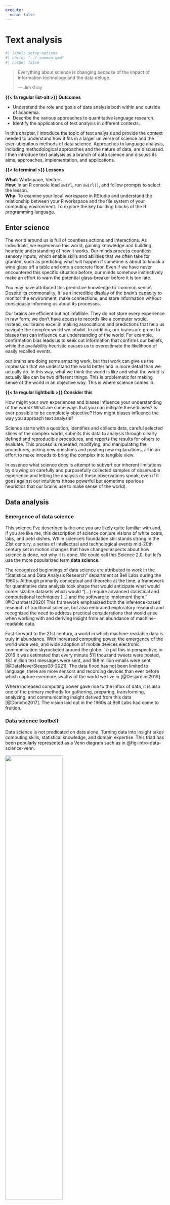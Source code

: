 ```yaml
---
execute:
  echo: false
---
```


# Text analysis {#sec-text-chapter}

```r
#| label: setup-options
#| child: "../_common.qmd"
#| cache: false
```

> Everything about science is changing because of the impact of information technology and the data deluge.
>
> --- Jim Gray

::: {.callout}
**{{< fa regular list-alt >}} Outcomes**

- Understand the role and goals of data analysis both within and outside of academia.
- Describe the various approaches to quantitative language research.
- Identify the applications of text analysis in different contexts.
:::

In this chapter, I introduce the topic of text analysis and provide the context needed to understand how it fits in a larger universe of science and the ever-ubiquitous methods of data science. Approaches to language analysis, including methodological approaches and the nature of data, are discussed. I then introduce text analysis as a branch of data science and discuss its aims, approaches, implementation, and applications.

::: {.callout}
**{{< fa terminal >}} Lessons**

**What**: Workspace, Vectors\
**How**: In an R console  load `swirl`, run `swirl()`, and follow prompts to select the lesson.\
**Why**: To examine your local workspace in RStudio and understand the relationship between your R workspace and the file system of your computing environment. To explore the key building blocks of the R programming language.
:::

## Enter science {#sec-enter-science}

The world around us is full of countless actions and interactions. As individuals, we experience this world, gaining knowledge and building heuristic understanding of how it works. Our minds process countless sensory inputs, which enable skills and abilities that we often take for granted, such as predicting what will happen if someone is about to knock a wine glass off a table and onto a concrete floor. Even if we have never encountered this specific situation before, our minds somehow instinctively make an effort to warn the potential glass-breaker before it is too late.

You may have attributed this predictive knowledge to 'common sense'. Despite its commonality, it is an incredible display of the brain's capacity to monitor the environment, make connections, and store information without consciously informing us about its processes.

Our brains are efficient but not infallible. They do not store every experience in raw form; we don't have access to records like a computer would. Instead, our brains excel in making associations and predictions that help us navigate the complex world we inhabit. In addition, our brains are prone to biases that can influence our understanding of the world. For example, confirmation bias leads us to seek out information that confirms our beliefs, while the availability heuristic causes us to overestimate the likelihood of easily recalled events.

our brains are doing some amazing work, but that work can give us the impression that we understand the world better and in more detail than we actually do. In this way, what we think the world is like and what the world is actually like can be two different things. This is problematic for making sense of the world in an objective way. This is where science comes in.

::: {.callout .halfsize}
**{{< fa regular lightbulb >}} Consider this**

How might your own experiences and biases influence your understanding of the world? What are some ways that you can mitigate these biases? Is ever possible to be completely objective? How might biases influence the way you approach text analysis?

:::

Science starts with a question, identifies and collects data, careful selected slices of the complex world, submits this data to analysis through clearly defined and reproducible procedures, and reports the results for others to evaluate. This process is repeated, modifying, and manipulating the procedures, asking new questions and positing new explanations, all in an effort to make inroads to bring the complex into tangible view.

In essence what science does is attempt to subvert our inherent limitations by drawing on carefully and purposefully collected samples of observable experience and letting the analysis of these observations speak, even if it goes against our intuitions (those powerful but sometime spurious heuristics that our brains use to make sense of the world).

## Data analysis

### Emergence of data science

This science I've described is the one you are likely quite familiar with and, if you are like me, this description of science conjure visions of white coats, labs, and petri dishes. While science's foundation still stands strong in the 21st century, a series of intellectual and technological events mid-20th century set in motion changes that have changed aspects about how science is done, not why it is done. We could call this Science 2.0, but let's use the more popularized term \index{data science}**data science**.

The recognized beginnings of data science are attributed to work in the "Statistics and Data Analysis Research" department at Bell Labs during the 1960s. Although primarily conceptual and theoretic at the time, a framework for quantitative data analysis took shape that would anticipate what would come: sizable datasets which would "\[...\] require advanced statistical and computational techniques \[...\] and the software to implement them." [@Chambers2020] This framework emphasized both the inference-based research of traditional science, but also embraced exploratory research and recognized the need to address practical considerations that would arise when working with and deriving insight from an abundance of machine-readable data.

Fast-forward to the 21st century, a world in which machine-readable data is truly in abundance. With increased computing power, the emergence of the world wide web, and wide adoption of mobile devices electronic communication skyrocketed around the globe. To put this in perspective, in 2019 it was estimated that every minute 511 thousand tweets were posted, 18.1 million text messages were sent, and 188 million emails were sent [@DataNeverSleeps08-2021]. The data flood has not been limited to language, there are more sensors and recording devices than ever before which capture evermore swaths of the world we live in [@Desjardins2019].

Where increased computing power gave rise to the influx of data, it is also one of the primary methods for gathering, preparing, transforming, analyzing, and communicating insight derived from this data [@Donoho2017]. The vision laid out in the 1960s at Bell Labs had come to fruition.

### Data science toolbelt

Data science is not predicated on data alone. Turning data into insight takes computing skills, statistical knowledge, and domain expertise. This triad has been popularly represented as a Venn diagram such as in @fig-intro-data-science-venn.

::: {#fig-intro-data-science-venn fig-pos='t'}

[![](figures/ta-ds-venn.drawio.png){width=60%}]{fig-alt="A Venn diagram with three overlapping circles. The left circle is labeled 'Computing' and the right circle is labeled 'Statistics'. The bottom circle is labeled 'Domain'. The intersection of all three circles is labeled 'Data Science'."}

Data Science Venn Diagram adapted from @Conway2010.

:::

The \index{computing skills}**computing skills** component of data science is the ability to write code to perform the data analysis process. This is the primary approach for working with data at scale. The \index{statistical knowledge}**statistical knowledge** component of data science is the ability to apply statistical methods to data to derive insight by bringing patterns and relationships in the data into view. \index{Domain expertise}**Domain expertise** provides researchers insight at key junctures in the development of a research project and aid researchers in evaluating results.

This triad of skills in combination with reproducible research practices is the foundational toolbelt of data science [@Hicks2019]. **Reproducible research**\index{reproducible research} entails the use of computational tools to automate the process of data analysis. This automation is achieved by writing code that can be executed to replicate the data analysis. This code can then be shared through code sharing repositories, where it can be viewed, downloaded, and executed by others. This adds transparency to the process and allows others to build on previous work enhacing scientific progress along the way [@Baker2016].

### Quant everywhere

Equipped with the data science toolbelt, the interest in deriving insight from data is now almost ubiquitous. The science of data has now reached deep into all aspects of life where making sense of the world is sought. Predicting whether a loan applicant will get a loan [@Bao2019], whether a lump is cancerous [@Saxena2020], what films to recommend based on your previous viewing history [@Gomez-Uribe2015], what players a sports team should sign [@Lewis2004], now all incorporate a common set of data analysis tools.

The data science toolbelt also underlies well-known public-facing language applications. From the language-capable chat applications, plagiarism detection software, machine translation algorithms, and search engines, tangible results of quantitative approaches to language are becoming standard fixtures in our lives.

The spread of quantitative data analysis too has taken root in academia. Even in areas that on first blush don't appear readily approachable in a quantitative manner, such as fields in the social sciences and humanities, data science is making important and sometimes disciplinary changes to the way that academic research is conducted.

This textbook focuses in on a domain that cuts across many of these fields; namely language. At this point let's turn to quantitative approaches to language analysis as we work closer to contextualizing text analysis in the field of linguistics.

## Language analysis

### Qualities and quantities

Language is a defining characteristic of our species. Since antiquity, language has attracted interest across disciplines and schools of thought. In the early 20th century, the development of the rigorous approach to study of language as a field in its own right took root [@Campbell2001], yet a plurality of theoretical views and methodological approaches remained. Contemporary linguistics bares this complex history and even today, it is far from theoretically and methodologically unified discipline.

Either based on the tenets of theoretical frameworks and/ or the objects of study of particular fields, methodological approaches to language research vary. On the one hand, some language research commonly applies qualitative assessment of language structure and/ or use. **Qualitative approaches** describe and account for characteristics, or "qualities", that can be observed, but not measured (*e.g.* introspective methods, ethnographic methods, *etc.*)

On the other hand, other language research programs employ quantitative research methods either out of necessity given the object of study (phonetics, psycholinguistics, *etc.*) or based on theoretical principles (Cognitive Linguistics, Connectionism, *etc.*). **Quantitative approaches** involve "quantities" of properties that can be observed and measured (*e.g.* frequency of use, reaction time, *etc.*).

::: {.callout .halfsize
}
**{{< fa regular file-alt >}} Case study**

@Manning2003 discusses the use of probabilistic models in syntax to account for the variability in language usage and the presence of both hard and soft constraints in grammar. The paper touches on the statistical methods in text analysis, the importance of distinguishing between external and internal language, and the limitations of Generative Grammar. Overall, the paper suggests that usage-based and formal syntax can learn from each other to better understand language variation and change.
:::

These latter research areas and theoretical paradigms employ methods that share much of the common data analysis toolbox described in the previous section. In effect, this establishes a common methodological language between other language-based research fields but also with research outside of linguistics.

### The nature of data

In quantitative language analysis, there is a key methodological distinction between experimental and observational data, which affects both procedure and interpretation of research.

**Experimental approaches** start with a intentionally designed hypothesis and lay out a research methodology with appropriate instruments and a plan to collect data that shows promise for shedding light on the likelihood of the hypothesis. Experimental approaches are conducted under controlled contexts, usually a lab environment, in which participants are recruited to perform a language related task with stimuli that have been carefully curated by researchers to elicit some aspect of language behavior of interest. Experimental approaches to language research are heavily influenced by procedures adapted from psychology.

**Observational approaches** are a bit more of a mixed bag in terms of the rationale for the study; they may either start with a testable hypothesis or in other cases may start with a more open-ended research question to explore. But a more fundamental distinction between the two approaches is drawn in the amount of control the researcher exerts on the contexts and conditions in which the language behavior data to be collected is produced. Observational approaches seek out records of language behavior that is produced by language speakers for communicative purposes in natural(-istic) contexts. This may take place in labs (language development, language disorders, *etc.*), but more often than not, language is collected from sources where speakers are performing language as part of their daily lives --whether that be posting on social media, speaking on the telephone, making political speeches, writing class essays, reporting the latest news for a newspaper, or crafting the next novel destined to be a New York Times best-seller.

The data acquired from either of these approaches have their trade-offs. The directness and level of control of experimental approaches has the benefit of allowing researchers to precisely track how particular experimental conditions effect language behavior. As these conditions are an explicit part of the design, the resulting language behavior can be more precisely attributed to the experimental manipulation.

The primary shortcoming of experimental approaches is that there is a level of artificialness to this directness and control. Whether it is the language materials used in the task, the task itself, or the fact that the procedure takes place under supervision the language behavior elicited can diverge quite significantly from language behavior performed in natural communicative settings.

Observational approaches show complementary strengths and shortcomings. Whereas experimental approaches may diverge from natural language use, observational approaches strive to identify and collected language behavior data in natural, uncontrolled, and unmonitored contexts. This has the benefit of providing a more ecologically valid representation of language behavior.

However, the contexts in which natural language communication take place are complex relative to experimental contexts. Language collected from natural contexts are nested within the complex workings of a complex world and as such inevitably include a host of factors and conditions which can prove challenging to disentangle from the language phenomenon of interest but must be addressed in order to draw reliable associations and conclusions.

::: {#fig-data-collection-methods}

[![](figures/ta-data-collection-methods.drawio.png)]{fig-alt="A diagram showing the relationship between experimental and observational data collection methods. The diagram shows that experimental data collection methods are characterized by high control and low ecological validity, while observational data collection methods are characterized by low control and high ecological validity."}

Trade-offs between experimental and observational data collection methods
:::

The upshot, then, is two-fold: (1) data collection methods matter for research design and interpretation and (2) there is no single best approach to data collection, each have their strengths and shortcomings.

Ideally, a robust science of language will include insight from both experimental and observational approaches [@Gilquin2009]. And evermore there is greater appreciation for the complementary nature of experimental and observational approaches and a growing body of research which highlights this recognition.

## Text analysis

In a nutshell, **text analysis**\index{Text analysis} is the process of leveraging the data science toolbelt to derive insight from textual data collected through observational methods. In the next subsections, I will unpack this definition and discuss the primary components that make up text analysis including research appoaches and technical implementation, as well as practical applications.

### Aims

Text analysis is a multifacited research methodology. It can be used use facilitate the qualitative exploration of smaller, human-digestable textual information, but is more often employed quantitatively to bring to the surface patterns and relationships in large samples of textual data that would be otherwise difficult, if not impossible, to identify manually.

The aims of text analysis are as varied as the research questions that can be asked of language data. Some research questions are data-driven, where the researcher is interested in exploring and uncovering patterns and relationships in the data. Other research questions are theory-driven, where the researcher is interested in testing a hypothesis or evaluating a theory. In either case, the researcher is interested in gaining insight from the data.

The relationship(s) of interest in text analysis may be language internal, where the researcher is interested in the patterns and relationships between linguistic features or language external, where the researcher is interested in the patterns and relationships between linguistic features and some external variable.

### Implementation

Text analysis is branch of data science. As such, it takes advantage of the data science toolbelt to derive insight from data. It is important to note, that while all of the components of the data science toolbelt are present in text analysis, the relative importance of each varies with the stage research. Computing skills being the most important at the data and information stages, statistical knowledge being the most important to derive knowledge, and domain knowledge leading the way towards insight.

Text is a rather raw form of data. It is more often that not unstructured, meaning that it is not organized in a way that such that it can be easily analyzed. The collection, organization, and transformation of text data is a key component of text analysis and computers are well-suited for this task, as we will see in @sec-data-chapter and Part III "Preparation".

Once text is transformed to a dataset that can be analyzed, we lean on statistical methods to gain perspective on the relationship(s) of interest. By and large, these methods are the same as those used in other areas of data science. We will provide an overview of these methods in @sec-analysis-chapter and do a deeper dive in Part IV "Analysis".

With the results of the analysis in hand, the researcher must interpret the results and evaluate their significance in disciplinary context. This is where domain knowledge comes to the fore. The researcher must be able to interpret the results in light of the research question and the context in which the data was collected and communicate the value of the results to the broader community. Domain knowledge also plays a vital role in framing the research question and designing the research methodology, as we will see in @sec-research-chapter. Then we will return to the role of domain knowledge in interpreting and communicating the results in Part V "Communication".

To ensure that the results of text analysis projects are replicable and transparent, programming strategies and documentation play an integral role at each stage of the implementation of a research project. While there are a number of programming languages that can be used for text analysis, R widely adopted in linguistics research and is the language of choice for this textbook. R, in combination with literate programming and other tools, provides a robust and reproducible workflow for text analysis projects.

### Applications

So what are some applications of text analysis? Most public facing applications stem from Computational Linguistic research, often known as **Natural Language Processing** (NLP) by practitioners. Whether it be using search engines, online translators, submitting your paper to plagiarism detection software, *etc.* many of the text analysis methods we will cover are at play.

::: {.callout .halfsize}
**{{< fa regular lightbulb >}} Consider this**

What are some other public facing applications of text analysis that you are aware of? Consider examples from social media, news, entertainment, or other areas of interest. You may also consider how text analysis is used in academia, if you are familiar with any examples.
:::

In academia, the use of quantitative text analysis is even more widespread, despite the lack of public fanfare. In linguistics, text analysis research is often falls under \index{corpus linguistics}**Corpus Linguistics** (CL). And this approach is applied to a wide range of topics and research questions in both theoretical and applied linguistics fields and subfields, as seen in @exm-linguistic-theory and @exm-linguistic-applied.

::: {#exm-linguistic-theory}
Theoretical linguistics

- @Hay2002 use a corpus study to investigate the role of frequency and phonotatics in affix ordering in English.
- @Riehemann2001 explores the extent to which idiomatic expressions (*e.g.* 'raise hell') are lexical or syntactic units.
- @Bresnan2007a investigate the claim that possessed deverbal nouns in English (*e.g.* 'the city's destruction') are subject to a syntactic constraint that requires the possessor to be affected by the action denoted by the deverbal noun.
:::

::: {#exm-linguistic-applied}
Applied linguistics

<!-- Language variation/ dialectology -->
- @Wulff2007 explore differences between British and American English at the lexico-syntactic level in the *into*-causative construction (*e.g.* 'He tricked me into employing him.').
<!-- Language variation and change -->
- @Eisenstein2012 track the geographic spread of neologisms (*e.g.* 'bruh', 'af', '-__-') from city to city in the United States using Twitter data collected between 6/2009 and 5/2011.
<!-- L2 academic writing -->
- @Bychkovska2017 investigates possible differences between L1-English and L1-Chinese undergraduate students' use of lexical bundles, multiword sequences which are extended collocations (*e.g.* 'as the result of'), in argumentative essays.
<!-- Psycholinguistics -->
- @Jaeger2007 use a corpus study to investigate the phenomenon of syntactic persistence, the increased tendency for speakers to use a particular syntactic form over an alternate when the syntactic form has been recently processed.
<!-- Sociolinguistics -->
- @Voigt2017 explore potential racial disparities in officer respect in police body camera footage.
<!-- Translation studies -->
- @Olohan2008 investigate the extent to which translated texts differ from native texts do to 'explicitation'.
:::

So too, text analysis is used in a variety of fields outside of linguistics where insight from language is sought, as seen in @exm-other-fields.

::: {#exm-other-fields}
Language-related fields

<!-- Psychology -->
- @Kloumann2012 explore the extent to which languages are positively, neutrally, or negatively biased.
<!-- Authorship attribution -->
- @Mosteller1963 provide a method for solving the authorship debate surrounding The Federalist papers.
<!-- Political science -->
- @Conway2012 investigate whether the established drop in language complexity of rhetoric in election seasons is associated with election outcomes.
:::

::: {.callout .halfsize}
**{{< fa regular lightbulb >}} Consider this**

Language is a key component of human communication and interaction. What are some other areas of research in and outside linguistics that you think could be explored using text analysis methods?
:::

These studies in Examples [-@exm-linguistic-theory], [-@exm-linguistic-applied], and [-@exm-other-fields] are just a few illustrations of the contributions of text analysis used as the primary method to gain a deeper understanding of language structure, function, variation, and acquisition.

As a method, however, text analysis can also be used to support other research methods. For example, text analysis can be used collect data, generate authentic materials, provide linguistic annotation, and to generate hypotheses, for either qualitative or quantitative approaches. Together these efforts contribute to a more robust language science by incorporating externally valid language data and materials and support methodological triangulation in language research [@Francom2022].

In sum, the applications highlighted in this section underscore the versatility of text analysis as a research method. Whether it be in the public sphere or in academia, text analysis methods furnish a set of powerful tools for gaining insight into the nature of language.

## Actitivies {.unnumbered}

The following activities build on your introduction to R and Quarto in the preface. In these activities you will uncover more features offered by Quarto which will enhance your ability to produce comprehensive reproducible research documents. You will apply the capabilities of Quarto in a practical context conveying the objectives and key discoveries from a primary research article.

::: {.callout}
**{{< fa regular file-code >}} Recipe**

**What**: Academic writing with Quarto\
**How**: Read Recipe 1, complete comprehension check, and prepare for Lab 1.\
**Why**: To explore additional functionality in Quarto: numbered sections, table of contents, in-line citations and a document-final references list, and cross-referenced tables and figures.
:::

::: {.callout}
**{{< fa flask >}} Lab**

**What**: Crafting scholarly documents\
**How**: Clone, fork, and complete the steps in Lab 1.\
**Why**: To put into practice Quarto functionality to communicate the aim(s) and main finding(s) from a primary research article.
:::

## Summary {.unnumbered}

In this chapter, I started with some general observations about the difficulty of making sense of a complex world. The standard approach to overcoming inherent human limitations in sense making is science. In the 21st century the toolbelt for doing scientific research and exploration has grown in terms of the amount of data available, the statistical methods for analyzing the data, and the computational power to manage, store, and share the data, methods, and results from quantitative research. The methods and tools for deriving insight from data have made significant inroads in and outside academia, and increasingly figure in the quantitative investigation of language. Text analysis is a particular branch of this enterprise based on observational data from real-world language and is used in a wide variety of fields.

In the end I hope that you enjoy this exploration into text analysis. Although the learning curve at times may seem steep --the experience you will gain will not only improve your data literacy, research skills, and programmings skills but also enhance your appreciation for the richness of human language and its important role in our everyday lives.
